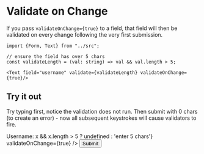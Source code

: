
<Meta title="Validation" />

# Validate on Change

If you pass `validateOnChange={true}` to a field, that field will then be validated on every change 
following the very first submission.

```tsx
import {Form, Text} from "../src";

// ensure the field has over 5 chars
const validateLength = (val: string) => val && val.length > 5;

<Text field="username" validate={validateLength} validateOnChange={true}/>
```

## Try it out

Try typing first, notice the validation does not run. Then submit with 0 chars (to create an error) - now all subsequent keystrokes will cause validators to fire.

<Preview>
  <Story name="Validate on change)">
    <Form>
        <label>
            Username:
            <Text field="username" 
                validate={(x) => x && x.length > 5 ? undefined : 'enter 5 chars'}
                validateOnChange={true}
            />
        </label>
        <button type="submit">Submit</button>
        <State />
    </Form>
  </Story>
</Preview>

